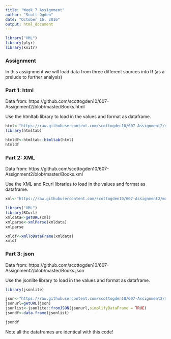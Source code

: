 ---
title: "Week 7 Assignment"
author: "Scott Ogden"
date: "October 16, 2016"
output: html_document
---

```{r setup, include=TRUE}
library("XML")
library(plyr)
library(knitr)
```

### Assignment

In this assignment we will load data from three different sources into R (as a prelude to further analysis)

### Part 1: html

Data from:
https://github.com/scottogden10/607-Assignment2/blob/master/Books.html

Use the htmltab library to load in the values and format as dataframe.

```{r}
html<-"https://raw.githubusercontent.com/scottogden10/607-Assignment2/master/Books.html"
library(htmltab)

htmldf<-htmltab::htmltab(html)
htmldf

```


### Part 2: XML

Data from:
https://github.com/scottogden10/607-Assignment2/blob/master/Books.xml

Use the XML and Rcurl libraries to load in the values and format as dataframe.

```{r}
xml<-"https://raw.githubusercontent.com/scottogden10/607-Assignment2/master/Books.xml"

library("XML")
library(RCurl)
xmldata<-getURL(xml)
xmlparse<-xmlParse(xmldata)
xmlparse

xmldf<-xmlToDataFrame(xmldata)
xmldf
```

### Part 3: json

Data from:
https://github.com/scottogden10/607-Assignment2/blob/master/Books.json

Use the jsonlite library to load in the values and format as dataframe.

```{r}
library(jsonlite)

json<-"https://raw.githubusercontent.com/scottogden10/607-Assignment2/master/Books.json"
jsonurl=getURL(json)
jsonlist<-jsonlite::fromJSON(jsonurl,simplifyDataFrame = TRUE)
jsondf<-data.frame(jsonlist)

jsondf
```

Note all the dataframes are identical with this code!
